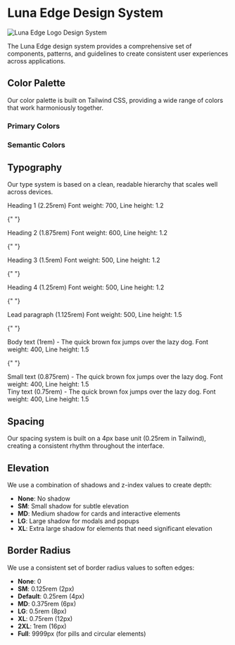
<Meta title="Design System/Theme" />

# Luna Edge Design System

<div className="flex items-center my-8">
  <img
    src="/src/assets/logos/LunaEdgeLogo.svg"
    alt="Luna Edge Logo"
    className="h-10 mr-3"
    style={{ filter: "brightness(0)" }}
  />
  <Heading level="h1" variant="primary" weight="bold">
    Design System
  </Heading>
</div>

The Luna Edge design system provides a comprehensive set of components, patterns, and guidelines to create consistent user experiences across applications.

## Color Palette

Our color palette is built on Tailwind CSS, providing a wide range of colors that work harmoniously together.

### Primary Colors

<ColorPalette>
  <ColorItem
    title="Primary"
    subtitle="Indigo colors"
    colors={{
      50: "#eef2ff",
      100: "#e0e7ff",
      200: "#c7d2fe",
      300: "#a5b4fc",
      400: "#818cf8",
      500: "#6366f1",
      600: "#4f46e5",
      700: "#4338ca",
      800: "#3730a3",
      900: "#312e81",
      950: "#1e1b4b",
    }}
  />
  <ColorItem
    title="Gray"
    subtitle="Neutral colors"
    colors={{
      50: "#f8fafc",
      100: "#f1f5f9",
      200: "#e2e8f0",
      300: "#cbd5e1",
      400: "#94a3b8",
      500: "#64748b",
      600: "#475569",
      700: "#334155",
      800: "#1e293b",
      900: "#0f172a",
      950: "#020617",
    }}
  />
</ColorPalette>

### Semantic Colors

<ColorPalette>
  <ColorItem
    title="Success"
    subtitle="Green"
    colors={{
      light: "#bbf7d0",
      base: "#22c55e",
      dark: "#15803d",
    }}
  />
  <ColorItem
    title="Warning"
    subtitle="Yellow/Orange"
    colors={{
      light: "#fef08a",
      base: "#eab308",
      dark: "#854d0e",
    }}
  />
  <ColorItem
    title="Error"
    subtitle="Red"
    colors={{
      light: "#fecaca",
      base: "#ef4444",
      dark: "#b91c1c",
    }}
  />
  <ColorItem
    title="Info"
    subtitle="Blue"
    colors={{
      light: "#bae6fd",
      base: "#0ea5e9",
      dark: "#0369a1",
    }}
  />
</ColorPalette>

## Typography

Our type system is based on a clean, readable hierarchy that scales well across devices.

<div className="space-y-6 mt-8">
  <div>
    <Heading level="h1" variant="primary" weight="bold">
      Heading 1 (2.25rem)
    </Heading>
    <Text variant="tiny" color="muted" className="mt-1">
      Font weight: 700, Line height: 1.2
    </Text>
  </div>

{" "}

<div>
  <Heading level="h2" variant="primary" weight="semibold">
    Heading 2 (1.875rem)
  </Heading>
  <Text variant="tiny" color="muted" className="mt-1">
    Font weight: 600, Line height: 1.2
  </Text>
</div>

{" "}

<div>
  <Heading level="h3" variant="primary" weight="medium">
    Heading 3 (1.5rem)
  </Heading>
  <Text variant="tiny" color="muted" className="mt-1">
    Font weight: 500, Line height: 1.2
  </Text>
</div>

{" "}

<div>
  <Heading level="h4" variant="primary">
    Heading 4 (1.25rem)
  </Heading>
  <Text variant="tiny" color="muted" className="mt-1">
    Font weight: 500, Line height: 1.2
  </Text>
</div>

{" "}

<div>
  <Text variant="lead" weight="medium">
    Lead paragraph (1.125rem)
  </Text>
  <Text variant="tiny" color="muted" className="mt-1">
    Font weight: 500, Line height: 1.5
  </Text>
</div>

{" "}

<div>
  <Text variant="body">
    Body text (1rem) - The quick brown fox jumps over the lazy dog.
  </Text>
  <Text variant="tiny" color="muted" className="mt-1">
    Font weight: 400, Line height: 1.5
  </Text>
</div>

{" "}

<div>
  <Text variant="small">
    Small text (0.875rem) - The quick brown fox jumps over the lazy dog.
  </Text>
  <Text variant="tiny" color="muted" className="mt-1">
    Font weight: 400, Line height: 1.5
  </Text>
</div>

  <div>
    <Text variant="tiny">
      Tiny text (0.75rem) - The quick brown fox jumps over the lazy dog.
    </Text>
    <Text variant="tiny" color="muted" className="mt-1">
      Font weight: 400, Line height: 1.5
    </Text>
  </div>
</div>

## Spacing

Our spacing system is built on a 4px base unit (0.25rem in Tailwind), creating a consistent rhythm throughout the interface.

## Elevation

We use a combination of shadows and z-index values to create depth:

- **None**: No shadow
- **SM**: Small shadow for subtle elevation
- **MD**: Medium shadow for cards and interactive elements
- **LG**: Large shadow for modals and popups
- **XL**: Extra large shadow for elements that need significant elevation

## Border Radius

We use a consistent set of border radius values to soften edges:

- **None**: 0
- **SM**: 0.125rem (2px)
- **Default**: 0.25rem (4px)
- **MD**: 0.375rem (6px)
- **LG**: 0.5rem (8px)
- **XL**: 0.75rem (12px)
- **2XL**: 1rem (16px)
- **Full**: 9999px (for pills and circular elements)
